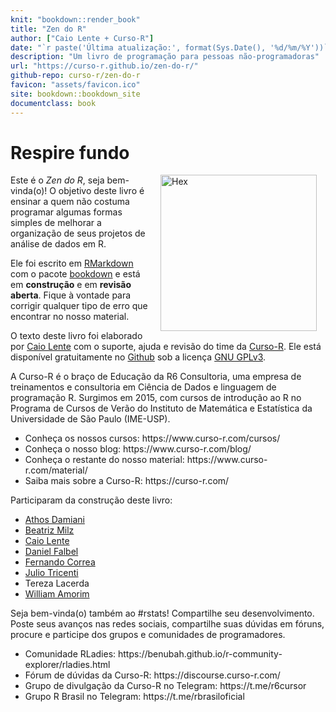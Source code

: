 ```yaml
---
knit: "bookdown::render_book"
title: "Zen do R"
author: ["Caio Lente + Curso-R"]
date: "`r paste('Última atualização:', format(Sys.Date(), '%d/%m/%Y'))`"
description: "Um livro de programação para pessoas não-programadoras"
url: "https://curso-r.github.io/zen-do-r/"
github-repo: curso-r/zen-do-r
favicon: "assets/favicon.ico"
site: bookdown::bookdown_site
documentclass: book
---
```


# Respire fundo {-}

<img src="assets/hex.png" width="250" alt="Hex" align="right" style="margin: 0 1em 0 1em" /> Este é o *Zen do R*, seja bem-vinda(o)! O objetivo deste livro é ensinar a quem não costuma programar algumas formas simples de melhorar a organização de
seus projetos de análise de dados em R.

Ele foi escrito em [RMarkdown](https://rmarkdown.rstudio.com/) com o pacote
[bookdown](https://bookdown.org/) e está em **construção** e em
**revisão aberta**. Fique à vontade para corrigir qualquer tipo de erro que
encontrar no nosso material.

O texto deste livro foi elaborado por [Caio Lente](https://github.com/clente) com o
suporte, ajuda e revisão do time da [Curso-R](https://www.curso-r.com/). Ele
está disponível gratuitamente no [Github](https://github.com/curso-r/zen-do-r)
sob a licença [GNU GPLv3](https://www.gnu.org/licenses/gpl-3.0.en.html).

A Curso-R é o braço de Educação da R6 Consultoria, uma empresa de treinamentos e
consultoria em Ciência de Dados e linguagem de programação R. Surgimos em 2015,
com cursos de introdução ao R no Programa de Cursos de Verão do Instituto de
Matemática e Estatística da Universidade de São Paulo (IME-USP).

- Conheça os nossos cursos: https://www.curso-r.com/cursos/
- Conheça o nosso blog: https://www.curso-r.com/blog/
- Conheça o restante do nosso material: https://www.curso-r.com/material/
- Saiba mais sobre a Curso-R: https://curso-r.com/

Participaram da construção deste livro:

- [Athos Damiani](https://twitter.com/athos_damiani)
- [Beatriz Milz](https://twitter.com/beamilz)
- [Caio Lente](https://twitter.com/clente_)
- [Daniel Falbel](https://twitter.com/dfalbel)
- [Fernando Correa](https://twitter.com/Azeloc)
- [Julio Tricenti](https://twitter.com/jtrecenti)
- Tereza Lacerda
- [William Amorim](https://twitter.com/wamorim_)

Seja bem-vinda(o) também ao #rstats! Compartilhe seu desenvolvimento. Poste seus
avanços nas redes sociais, compartilhe suas dúvidas em fóruns, procure e
participe dos grupos e comunidades de programadores.

- Comunidade RLadies: https://benubah.github.io/r-community-explorer/rladies.html
- Fórum de dúvidas da Curso-R: https://discourse.curso-r.com/
- Grupo de divulgação da Curso-R no Telegram: https://t.me/r6cursor
- Grupo R Brasil no Telegram: https://t.me/rbrasiloficial
